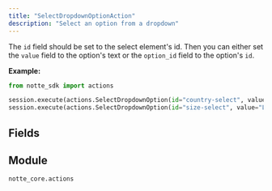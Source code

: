 ```yaml
---
title: "SelectDropdownOptionAction"
description: "Select an option from a dropdown"
---
```


The `id` field should be set to the select element's id. Then you can either set the `value` field to the option's text or the `option_id` field to the option's `id`.

**Example:**
```python
from notte_sdk import actions

session.execute(actions.SelectDropdownOption(id="country-select", value="United States"))
session.execute(actions.SelectDropdownOption(id="size-select", value="Large"))
```

## Fields

<ParamField path="type" type="Literal['select_dropdown_option']" default="select_dropdown_option">
</ParamField>

<ParamField path="category" type="str" default="Interaction Actions">
</ParamField>

<ParamField path="description" type="str" default="Select an option from a dropdown. The `id` field should be set to the select element&#x27;s id. Then you can either set the `value` field to the option&#x27;s text or the `option_id` field to the option&#x27;s `id`.">
</ParamField>

<ParamField path="id" type="str" default="">
</ParamField>

<ParamField path="selector" type="UnionType[str, NodeSelectors, None]">
</ParamField>

<ParamField path="press_enter" type="UnionType[bool, None]">
</ParamField>

<ParamField path="text_label" type="UnionType[str, None]">
</ParamField>

<ParamField path="param" type="UnionType[ActionParameter, None]" default="name=&#x27;value&#x27; type=&#x27;str&#x27; default=None values=[]">
</ParamField>

<ParamField path="value" type="UnionType[str, ValueWithPlaceholder]" required>
</ParamField>


## Module

`notte_core.actions`
